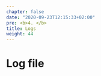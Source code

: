 ```yaml
---
chapter: false
date: "2020-09-23T12:15:33+02:00"
pre: <b>4. </b>
title: Logs
weight: 44
---
```


# Log file
